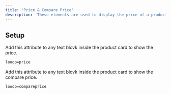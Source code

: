 ```yaml
---
title: 'Price & Compare Price'
description: 'These elements are used to display the price of a product and compare it with the original price based on selected variants, country and subscription.'
---
```


## Setup

Add this attribute to any text blovk inside the product card to show the price.
```html
looop=price
```

Add this attribute to any text blovk inside the product card to show the compare price.
```html
looop=compareprice
```